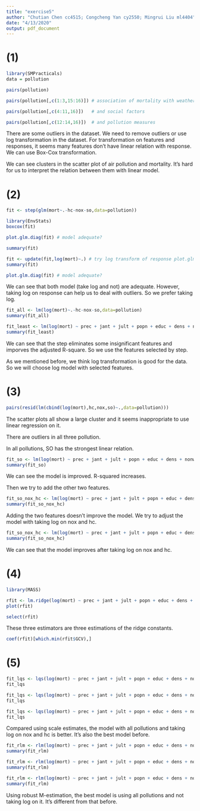 ```yaml
---
title: "exercise5"
author: "Chutian Chen cc4515; Congcheng Yan cy2550; Mingrui Liu ml4404"
date: "4/13/2020"
output: pdf_document
---
```


# (1)
```r
library(SMPracticals)
data = pollution
```

```r
pairs(pollution)
```

```r
pairs(pollution[,c(1:3,15:16)]) # association of mortality with weather
```
```r
pairs(pollution[,c(4:11,16)])   # and social factors
```

```r
pairs(pollution[,c(12:14,16)])  # and pollution measures
```

There are some outliers in the dataset. We need to remove outliers or use log transformation in the dataset. For transformation on features and responses, it seems many features don't have linear relation with response. We can use Box-Cox transformation.

We can see clusters in the scatter plot of air pollution and mortality. It's hard for us to interpret the relation between them with linear model.

# (2)

```r
fit <- step(glm(mort~.-hc-nox-so,data=pollution))
```

```r
library(EnvStats)
boxcox(fit)
```

```r
plot.glm.diag(fit) # model adequate?
```

```r
summary(fit)
```


```r
fit <- update(fit,log(mort)~.) # try log transform of response plot.glm.diag(fit) # model adequate?
summary(fit)
```

```r
plot.glm.diag(fit) # model adequate?
```

We can see that both model (take log and not) are adequate. However, taking log on response can help us to deal with outliers. So we prefer taking log.

```r
fit_all <- lm(log(mort)~.-hc-nox-so,data=pollution)
summary(fit_all)
```

```r
fit_least <- lm(log(mort) ~ prec + jant + jult + popn + educ + dens + nonw, data = pollution)
summary(fit_least)
```

We can see that the step eliminates some insignificant features and imporves the adjusted R-square. So we use the features selected by step.

As we mentioned before, we think log transformation is good for the data. So we will choose log model with selected features.

# (3)
```r
pairs(resid(lm(cbind(log(mort),hc,nox,so)~.,data=pollution)))
```

The scatter plots all show a large cluster and it seems inappropriate to use linear regression on it. 

There are outliers in all three pollution.

In all pollutions, SO has the strongest linear relation. 

```r
fit_so <- lm(log(mort) ~ prec + jant + jult + popn + educ + dens + nonw + so, data = pollution)
summary(fit_so)
```

We can see the model is improved. R-squared increases.

Then we try to add the other two features.

```r
fit_so_nox_hc <- lm(log(mort) ~ prec + jant + jult + popn + educ + dens + nonw + so + nox + hc, data = pollution)
summary(fit_so_nox_hc)
```

Adding the two features doesn't improve the model. We try to adjust the model with taking log on nox and hc.

```r
fit_so_nox_hc <- lm(log(mort) ~ prec + jant + jult + popn + educ + dens + nonw + so + log(nox) + log(hc), data = pollution)
summary(fit_so_nox_hc)
```
We can see that the model improves after taking log on nox and hc.

# (4)

```r
library(MASS)
```


```r
rfit <- lm.ridge(log(mort) ~ prec + jant + jult + popn + educ + dens + nonw + so + log(nox) + log(hc),data=pollution,lambda=seq(0,20,0.01)) 
plot(rfit)
```

```r
select(rfit)
```

These three estimators are three estimations of the ridge constants.

```r
coef(rfit)[which.min(rfit$GCV),]
```

# (5)
```r
fit_lqs <- lqs(log(mort) ~ prec + jant + jult + popn + educ + dens + nonw + so + log(nox) + log(hc), data = pollution)
fit_lqs
```

```r
fit_lqs <- lqs(log(mort) ~ prec + jant + jult + popn + educ + dens + nonw + so, data = pollution)
fit_lqs
```

```r
fit_lqs <- lqs(log(mort) ~ prec + jant + jult + popn + educ + dens + nonw + so + nox + hc, data = pollution)
fit_lqs
```

Compared using scale estimates, the model with all pollutions and taking log on nox and hc is better. It's also the best model before.


```r
fit_rlm <- rlm(log(mort) ~ prec + jant + jult + popn + educ + dens + nonw + so + log(nox) + log(hc), data = pollution)
summary(fit_rlm)
```

```r
fit_rlm <- rlm(log(mort) ~ prec + jant + jult + popn + educ + dens + nonw + so, data = pollution)
summary(fit_rlm)
```

```r
fit_rlm <- rlm(log(mort) ~ prec + jant + jult + popn + educ + dens + nonw + so + nox + hc, data = pollution)
summary(fit_rlm)
```

Using robust M-estimation, the best model is using all pollutions and not taking log on it. It's different from that before.
